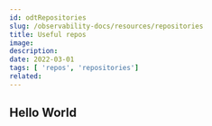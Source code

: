 ---
id: odtRepositories
slug: /observability-docs/resources/repositories
title: Useful repos
image:
description:
date: 2022-03-01
tags: [ 'repos', 'repositories']
related:
---

## Hello World
